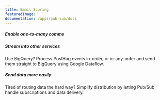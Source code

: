 ```yaml
---
title: Email Scoring
featuredImage: 
documentation: /apps/pub-sub/docs
---
```


<Section
    divider={false}
    title="Collect email scores for identified users using the Mailboxlayer API, then automatically add them to Persons in PostHog."
    size="full"
    cols={3}
>
    <div>
        <h5>Enable one-to-many comms</h5>
        <p></p>
    </div>
    <div>
        <h5>Stream into other services</h5>
        <p>Use BigQuery? Process PostHog events in-order, or in-any-order and send them straight to BigQuery using Google Dataflow.</p>
    </div>
    <div>
        <h5>Send data more easily</h5>
        <p>Tired of routing data the hard way? Simplify distribution by letting Pub/Sub handle subscriptions and data delivery.</p>
    </div>


</Section>

<TutorialsSlider topic="pub-sub" />

<Documentation />
